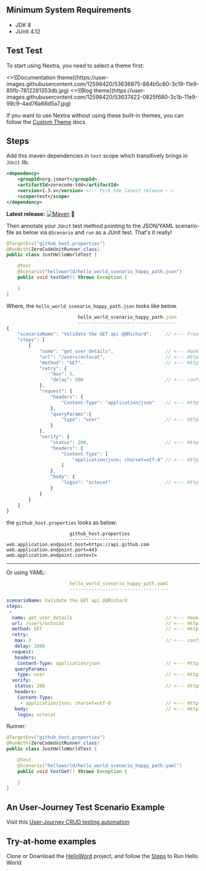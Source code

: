 ## Minimum System Requirements

- JDK 8
- JUnit 4.12

## Test Test


To start using Nextra, you need to select a theme first:

<Cards num={2}>
  <Cards.Card
    image
    arrow
    title="Documentation theme"
    href="/docs/docs-theme/start"
  >
    <>![Documentation theme](https://user-images.githubusercontent.com/12598420/53636875-884b5c80-3c19-11e9-85fb-7812281353db.jpg)</>
  </Cards.Card>
  <Cards.Card image arrow title="Blog theme" href="/docs/blog-theme/start">
    <>![Blog theme](https://user-images.githubusercontent.com/12598420/53637422-0825f680-3c1b-11e9-99c9-4ad76a66d5a7.jpg)</>
  </Cards.Card>
</Cards>

If you want to use Nextra without using these built-in themes, you can follow
the [Custom Theme](/khel/start) docs.

## Steps

Add this maven dependencies in `test` scope which transitively brings in `JUnit` lib.

```xml
<dependency>
    <groupId>org.jsmart</groupId>
    <artifactId>zerocode-tdd</artifactId>
    <version>1.3.x</version> <!-- Pick the latest release -->
    <scope>test</scope>
</dependency>
```


**Latest release:** [![Maven](https://maven-badges.herokuapp.com/maven-central/org.jsmart/zerocode-tdd/badge.svg)](https://maven-badges.herokuapp.com/maven-central/org.jsmart/zerocode-tdd/) 🏹

Then annotate your `JUnit` test method pointing to the JSON/YAML scenario-file as below via `@Scenario` and `run` as a JUnit test. That's it really!

```java
@TargetEnv("github_host.properties")
@RunWith(ZeroCodeUnitRunner.class)
public class JustHelloWorldTest {

    @Test
    @Scenario("helloworld/hello_world_scenario_happy_path.json")
    public void testGet() throws Exception {

    }
}
```

Where, the `hello_world_scenario_happy_path.json` looks like below.

```javaScript
                          hello_world_scenario_happy_path.json
                          ------------------------------------
{
    "scenarioName": "Validate the GET api @@Richard",     // <--- Free text with author meta data
    "steps": [
        {
            "name": "get_user_details",                   // <--- Hook for next step
            "url": "/users/octocat",                      // <--- Http URL relative to the host
            "method": "GET",                              // <--- Http method GET, PUT, POST or DELETE etc
            "retry": {
                "max": 5,
                "delay": 500                              // <--- configurable retry options
            },
            "request": {
                "headers": {
                    "Content-Type": "application/json"    // <--- Http request headers
                },
                "queryParams":{
                    "type": "user"                        // <--- Http query params
                }
            },
            "verify": {
                "status": 200,                            // <--- Http status code
                "headers": {
                    "Content-Type": [
                        "application/json; charset=utf-8" // <--- Http response headers
                    ]
                },
                "body": {
                    "login": "octocat"                    // <--- Http response payload
                }
            }
        }
    ]
}
```

the `github_host.properties` looks as below:

```properties
                       github_host.properties
                       ----------------------
web.application.endpoint.host=https://api.github.com
web.application.endpoint.port=443
web.application.endpoint.context=
```

---

Or using YAML:

```yml
                       hello_world_scenario_happy_path.yaml
                       ------------------------------------

scenarioName: Validate the GET api @@Richard
steps:
 -
  name: get_user_details                                  // <--- Hook for next step
  url: /users/octocat                                     // <--- Http URL relative to the host
  method: GET                                             // <--- Http method GET, PUT, POST or DELETE etc
  retry:
   max: 3                                                 // <--- configurable retry options
   delay: 1000
  request:
   headers:
    Content-Type: application/json                        // <--- Http request headers
   queryParams:
    type: user                                            // <--- Http query params
  verify:
   status: 200                                            // <--- Http status code
   headers:
    Content-Type:
     - application/json; charset=utf-8                    // <--- Http response headers
   body:                                                  // <--- Http response payload
    login: octocat
```

Runner:

```java
@TargetEnv("github_host.properties")
@RunWith(ZeroCodeUnitRunner.class)
public class JustHelloWorldTest {

    @Test
    @Scenario("helloworld/hello_world_scenario_happy_path.yaml")
    public void testGet() throws Exception {

    }
}
```

## An User-Journey Test Scenario Example

Visit this [User-Journey CRUD testing automation](https://github.com/authorjapps/zerocode/wiki/User-journey:-Create,-Update-and-GET-Employee-Details)

## Try-at-home examples

Clone or Download the [HelloWord](https://github.com/authorjapps/zerocode-hello-world) project, and follow the [Steps](https://github.com/authorjapps/zerocode-hello-world/blob/master/README.md) to Run Hello World
